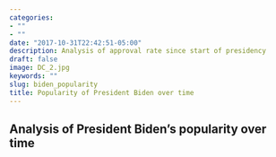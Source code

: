 ```yaml
---
categories:
- ""
- ""
date: "2017-10-31T22:42:51-05:00"
description: Analysis of approval rate since start of presidency 
draft: false
image: DC_2.jpg
keywords: ""
slug: biden_popularity
title: Popularity of President Biden over time 
---
```


## Analysis of President Biden's popularity over time 